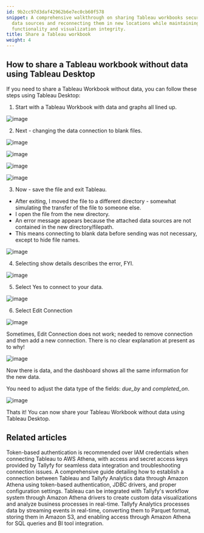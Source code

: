 ```yaml
---
id: 9b2cc97d3daf42962b6e7ec0cb60f578
snippet: A comprehensive walkthrough on sharing Tableau workbooks securely by disconnecting
  data sources and reconnecting them in new locations while maintaining dashboard
  functionality and visualization integrity.
title: Share a Tableau workbook
weight: 4
---
```


## How to share a Tableau workbook without data using Tableau Desktop

If you need to share a Tableau Workbook without data, you can follow these steps using Tableau Desktop:

1. Start with a Tableau Workbook with data and graphs all lined up.

![image](https://screenshots.tallyfy.com/tableu-share-workbook-1.png)

2. Next - changing the data connection to blank files.

![image](https://screenshots.tallyfy.com/tableu-share-workbook-2.png)

![image](https://screenshots.tallyfy.com/tableu-share-workbook-3.png)

![image](https://screenshots.tallyfy.com/tableu-share-workbook-4.png)

![image](https://screenshots.tallyfy.com/tableu-share-workbook-5.png)

3. Now - save the file and exit Tableau.

* After exiting, I moved the file to a different directory - somewhat simulating the transfer of the file to someone else.
* I open the file from the new directory.
* An error message appears because the attached data sources are not contained in the new directory/filepath.
* This means connecting to blank data before sending was not necessary, except to hide file names.

![image](https://screenshots.tallyfy.com/tableu-share-workbook-7.png)

4. Selecting show details describes the error, FYI.

![image](https://screenshots.tallyfy.com/tableu-share-workbook-8.png)

5. Select Yes to connect to your data.

![image](https://screenshots.tallyfy.com/tableu-share-workbook-9.png)

6. Select Edit Connection

![image](https://screenshots.tallyfy.com/tableu-share-workbook-10.png)

Sometimes, Edit Connection does not work; needed to remove connection and then add a new connection. There is no clear explanation at present as to why!

![image](https://screenshots.tallyfy.com/tableu-share-workbook-11.png)

Now there is data, and the dashboard shows all the same information for the new data.

You need to adjust the data type of the fields: _due_by_ and _completed_on_.

![image](https://screenshots.tallyfy.com/tableu-share-workbook-12.png)

Thats it! You can now share your Tableau Workbook without data using Tableau Desktop.


## Related articles
<CardGrid>
<LinkTitleCard header="<b>Tableau > Troubleshoot issues</b>" href="/products/pro/integrations/analytics/tableau/how-to-troubleshoot-data-connection-issues-in-tallyfy/" > Token-based authentication is recommended over IAM credentials when connecting Tableau to AWS Athena, with access and secret access keys provided by Tallyfy for seamless data integration and troubleshooting connection issues. </LinkTitleCard>
<LinkTitleCard header="<b>Tableau > Connect Tableau to Tallyfy</b>" href="/products/pro/integrations/analytics/tableau/how-can-i-connect-tableau-to-my-tallyfy-data/" > A comprehensive guide detailing how to establish a connection between Tableau and Tallyfy Analytics data through Amazon Athena using token-based authentication, JDBC drivers, and proper configuration settings. </LinkTitleCard>
<LinkTitleCard header="<b>Analytics > Tableau</b>" href="/products/pro/integrations/analytics/tableau/" > Tableau can be integrated with Tallyfy's workflow system through Amazon Athena drivers to create custom data visualizations and analyze business processes in real-time. </LinkTitleCard>
<LinkTitleCard header="<b>Analytics > How Tallyfy Analytics works</b>" href="/products/pro/integrations/analytics/how-does-tallyfy-analytics-process-my-data/" > Tallyfy Analytics processes data by streaming events in real-time, converting them to Parquet format, storing them in Amazon S3, and enabling access through Amazon Athena for SQL queries and BI tool integration. </LinkTitleCard>
</CardGrid>